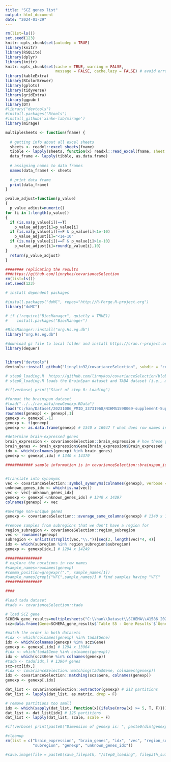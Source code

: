 ---
title: "SCZ genes list"
output: html_document
date: "2024-01-29"
---


```{r, echo=F, warning=F, message=F}
rm(list=ls())
set.seed(123)
knitr::opts_chunk$set(autodep = TRUE)
library(knitr)
library(RSQLite)
library(dplyr)
library(knitr)
knitr::opts_chunk$set(cache = TRUE, warning = FALSE, 
                      message = FALSE, cache.lazy = FALSE) # avoid error of long vectors https://stackoverflow.com/questions/39417003/long-vectors-not-supported-yet-error-in-rmd-but-not-in-r-script 
library(kableExtra)
library(RColorBrewer)
library(gplots)
library(tidyverse)
library(gridExtra)
library(ggpubr)
library(DT)
#library("devtools")
#install.packages("Rtools")
#install_github('xinhe-lab/mirage')
library(mirage)

```


```{r, echo=F, message=F, warning=F}

multiplesheets <- function(fname) {
   
  # getting info about all excel sheets
  sheets <- readxl::excel_sheets(fname)
  tibble <- lapply(sheets, function(x) readxl::read_excel(fname, sheet = x))
  data_frame <- lapply(tibble, as.data.frame)
    
  # assigning names to data frames
  names(data_frame) <- sheets
    
  # print data frame
  print(data_frame)
}

pvalue_adjust=function(p_value)
{
  p_value_adjust=numeric()
for (i in 1:length(p_value))
{
  if (is.na(p_value[i])==T)
    p_value_adjust[i]=p_value[i]
  if (is.na(p_value[i])==F & p_value[i]<1e-10)
    p_value_adjust[i]="<1e-10"
  if (is.na(p_value[i])==F & p_value[i]>1e-10)
    p_value_adjust[i]=round(p_value[i],10)
}
  return(p_value_adjust)
}

```




```{r, echo=F, message=F, warning=F, results=F}
######## replicating the results 
###https://github.com/linnykos/covarianceSelection
rm(list=ls())
set.seed(123)

# install dependent packages 

#install.packages("doMC", repos="http://R-Forge.R-project.org")
library("doMC")

# if (!require("BiocManager", quietly = TRUE))
#    install.packages("BiocManager")

#BiocManager::install("org.Hs.eg.db")
library("org.Hs.eg.db")

#download gz file to local folder and install https://cran.r-project.org/src/contrib/Archive/dequer/
library(dequer)


library("devtools")
devtools::install_github("linnylin92/covarianceSelection", subdir = "covarianceSelection")

```




```{r, echo=F, message=F, warning=F, eval=F}
# step0_loading.R  https://github.com/linnykos/covarianceSelection/blob/master/main/step0_loading.R
# step0_loading.R loads the BrainSpan dataset and TADA dataset (i.e., matching the genes in both datasets, resolving gene synonyms, removing genes not expressed in the brain).

#if(verbose) print("Start of step 0: Loading")

#format the brainspan dataset
#load("../../raw_data/newGenexp.RData")
load("C:/han/Dataset/20231006_PMID_33731968/NIHMS1598069-supplement-Supp_1/newGenexp.RData")
rownames(genexp) <- genexp[,1]
genexp <- genexp[,-1]
genexp <- t(genexp)
genexp <- as.data.frame(genexp) # 1340 x 16947 ? what does row names indicate? 

#determine brain-expressed genes
brain_expression <- covarianceSelection::brain_expression # how these genes are known to be expressed genes????????  
brain_genes <- brain_expression$Gene[brain_expression$Brain_expressed != 'No']
idx <- which(colnames(genexp) %in% brain_genes)
genexp <- genexp[,idx] # 1340 x 14370

############ sample information is in covarianceSelection::brainspan_id


#translate into synonyms
vec <- covarianceSelection::symbol_synonyms(colnames(genexp), verbose = T)
unknown_genes_idx <- which(is.na(vec))
vec <- vec[-unknown_genes_idx]
genexp <- genexp[-unknown_genes_idx] # 1340 x 14297
colnames(genexp) <- vec

#average non-unique genes
genexp <- covarianceSelection:::average_same_columns(genexp) # 1340 x 14246

#remove samples from subregions that we don't have a region for
region_subregion <- covarianceSelection::region_subregion
vec <- rownames(genexp)
subregion <- unlist(strsplit(vec,"\\."))[seq(2, length(vec)*4, 4)]
idx <- which(subregion %in% region_subregion$subregion)
genexp <- genexp[idx,] # 1294 x 14249

################
# explore the notations in row names 
#sample_names=rownames(genexp)
#comma_position=gregexpr(".", sample_names[1])
#sample_names[grepl("VFC",sample_names)] # find samples having "VFC"
################

####

#load tada dataset
#tada <- covarianceSelection::tada

# load SCZ gene 
SCHEMA_gene_results=multiplesheets("C:\\han\\Dataset\\SCHEMA\\41586_2022_4556_MOESM3_ESM.xlsx")
scz=data.frame(Gene=SCHEMA_gene_results$`Table S5 - Gene Results`$`Gene Symbol`, pval.meta=SCHEMA_gene_results$`Table S5 - Gene Results`$`P meta`)

#match the order in both datasets
#idx <- which(colnames(genexp) %in% tada$Gene)
idx <- which(colnames(genexp) %in% scz$Gene)
genexp <- genexp[,idx] # 1294 x 13964
#idx <- which(tada$Gene %in% colnames(genexp))
idx <- which(scz$Gene %in% colnames(genexp))
#tada <- tada[idx,] # 13964 genes
scz=scz[idx,]
#idx <- covarianceSelection::matching(tada$Gene, colnames(genexp))
idx <- covarianceSelection::matching(scz$Gene, colnames(genexp))
genexp <- genexp[,idx]

dat_list <- covarianceSelection::extractor(genexp) # 212 partitions
dat_list <- lapply(dat_list, as.matrix, drop = F)

# remove partitions too small
idx <- which(sapply(dat_list, function(x){ifelse(nrow(x) >= 5, T, F)}))
dat_list <- dat_list[idx] # 125 partitions
dat_list <- lapply(dat_list, scale, scale = F)

#if(verbose) print(paste0("Dimension of genexp is: ", paste0(dim(genexp), collapse = ", ")))

#cleanup
rm(list = c("brain_expression", "brain_genes", "idx", "vec", "region_subregion",
            "subregion", "genexp", "unknown_genes_idx"))

#save.image(file = paste0(save_filepath, "/step0_loading", filepath_suffix, ".RData"))

```







